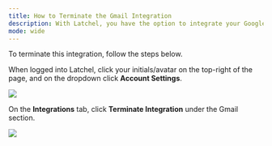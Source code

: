---
title: How to Terminate the Gmail Integration
description: With Latchel, you have the option to integrate your Google Gmail account, enabling you to effortlessly send automated notifications for new work orders and non-emergency budgets and/or work order approvals directly to your owners.
mode: wide
---

To terminate this integration, follow the steps below.

When logged into Latchel, click your initials/avatar on the top-right of the page, and on the dropdown click **Account Settings**.

<Frame>
  <img src="/images/rtaImage-810.jpg"/>
</Frame>


On the **Integrations** tab, click **Terminate Integration** under the Gmail section.


<Frame>
  <img src="/images/rtaImage-811.jpg"/>
</Frame>
